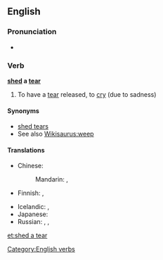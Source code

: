 ==English==

===Pronunciation===
* {{IPA|/ˈʃɛdəˈtɪə/}}

===Verb===
'''[[shed]] a [[tear]]'''

# {{context|idiomatic|lang=en}} To have a [[tear]] released, to [[cry]] (due to sadness)

====Synonyms====
* [[shed tears]]
* See also [[Wikisaurus:weep]]

====Translations====
{{trans-top|to cry}}
* Chinese: 
*: Mandarin: {{t|cmn|流淚|sc=Hani}}, {{t+|cmn|流泪|tr=liúlèi|sc=Hani}}
* Finnish: {{t|fi|[[vuodattaa]] [[kyyneleitä]]}}, {{t+|fi|itkeä}}
{{trans-mid}}
* Icelandic: {{t|is|fella tár}}, {{t+|is|tárast}}
* Japanese: {{t|ja|涙を流す|tr=なみだをながす, namida o nagasu|sc=Jpan}}
* Russian: {{t+|ru|прослезиться|tr=proslezítʹsja|sc=Cyrl}} {{pf.}}, {{t|ru|[[лить]] [[слеза|слёзы]]|tr=litʹ sljózy}} {{impf}}, {{t|ru|[[проливать]] [[слеза|слёзы]]|tr=prolivátʹ sljózy}} {{impf}}
{{trans-bottom}}

[[Category:English verbs]]

[[et:shed a tear]]